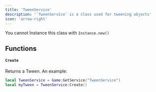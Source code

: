 ```yaml
---
title: 'TweenService'
description: '`TweenService` is a class used for tweening objects'
icon: 'arrow-right'
---
```

<Warning>You cannot Instance this class with `Instance.new()`</Warning>
## Functions
#### `Create`
Returns a Tween. An example:
```lua
local TweenService = Game:GetService("TweenService")
local myTween = TweenService:Create()
```